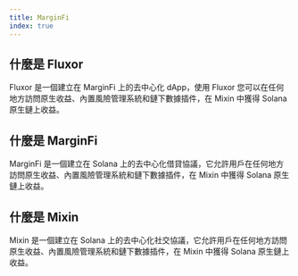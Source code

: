 ```yaml
---
title: MarginFi
index: true
---
```


## 什麼是 Fluxor

Fluxor 是一個建立在 MarginFi 上的去中心化 dApp，使用 Fluxor 您可以在任何地方訪問原生收益、內置風險管理系統和鏈下數據插件，在 Mixin 中獲得 Solana 原生鏈上收益。

## 什麼是 MarginFi

MarginFi 是一個建立在 Solana 上的去中心化借貸協議，它允許用戶在任何地方訪問原生收益、內置風險管理系統和鏈下數據插件，在 Mixin 中獲得 Solana 原生鏈上收益。

## 什麼是 Mixin

Mixin 是一個建立在 Solana 上的去中心化社交協議，它允許用戶在任何地方訪問原生收益、內置風險管理系統和鏈下數據插件，在 Mixin 中獲得 Solana 原生鏈上收益。


